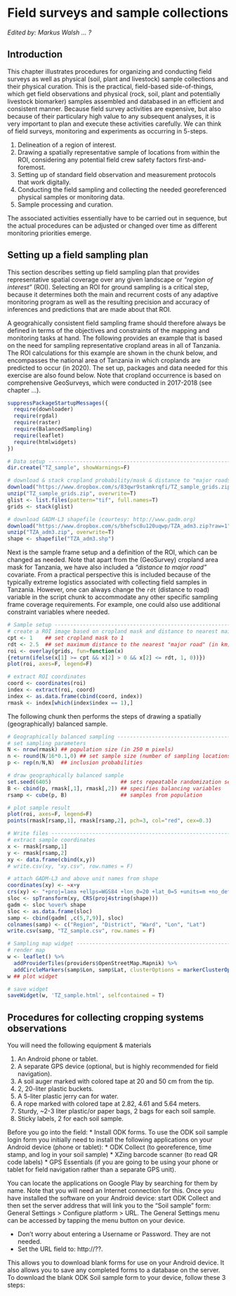 # Field surveys and sample collections {#fieldsurveys}

*Edited by: Markus Walsh ... ?*

## Introduction {#FS-intro}

This chapter illustrates procedures for organizing and conducting field surveys as well as physical (soil, plant and livestock) sample collections and their physical curation. This is the practical, field-based side-of-things, which get field observations and physical (rock, soil, plant and potentially livestock biomarker) samples assembled and databased in an efficient and consistent manner. Because field survey activities are expensive, but also because of their particulary high value to any subsequent analyses, it is very important to plan and execute these activities carefully. We can think of field surveys, monitoring and experiments as occurring in 5-steps.

1. Delineation of a region of interest.
2. Drawing a spatially representative sample of locations from within the ROI, considering any potential field crew safety factors first-and-foremost.
3. Setting up of standard field observation and measurement protocols that work digitally.
4. Conducting the field sampling and collecting the needed georeferenced physical samples or monitoring data.
5. Sample processing and curation.

The associated activities essentially have to be carried out in sequence, but the actual procedures can be adjusted or changed over time as different monitoring priorities emerge.

## Setting up a field sampling plan {#sampling-plan}

This section describes setting up field sampling plan that provides representative spatial coverage over any given landscape or *"region of interest"* (ROI). Selecting an ROI for ground sampling is a critical step, because it determines both the main and recurrent costs of any adaptive monitoring program as well as the resulting precision and accuracy of inferences and predictions that are made about that ROI. 

A geograhically consistent field sampling frame should therefore always be defined in terms of the objectives and constraints of the mapping and monitoring tasks at hand. The following provides an example that is based on the need for sampling representative cropland areas in all of Tanzania. The ROI calculations for this example are shown in the chunk below, and encompasses the national area of Tanzania in which croplands are predicted to occur (in 2020). The set up, packages and data needed for this exercise are also found below. Note that cropland occurrence is based on comprehensive GeoSurveys, which were conducted in 2017-2018 (see chapter ...).

```r
suppressPackageStartupMessages({
  require(downloader)
  require(rgdal)
  require(raster)
  require(BalancedSampling)
  require(leaflet)
  require(htmlwidgets)
})

# Data setup --------------------------------------------------------------
dir.create("TZ_sample", showWarnings=F)

# download & stack cropland probability/mask & distance to "major roads" grids
download("https://www.dropbox.com/s/83qwr9stamkrqfi/TZ_sample_grids.zip?raw=1", "TZ_sample_grids.zip", mode="wb")
unzip("TZ_sample_grids.zip", overwrite=T)
glist <- list.files(pattern="tif", full.names=T)
grids <- stack(glist)

# download GADM-L3 shapefile (courtesy: http://www.gadm.org)
download("https://www.dropbox.com/s/bhefsc8u120uqwp/TZA_adm3.zip?raw=1", "TZA_adm3.zip", mode="wb")
unzip("TZA_adm3.zip", overwrite=T)
shape <- shapefile("TZA_adm3.shp")
```

Next is the sample frame setup and a definition of the ROI, which can be changed as needed. Note that apart from the (GeoSurvey) cropland area mask for Tanzania, we have also included a *"distance to major road"* covariate. From a practical perspective this is included because of the typically extreme logistics associated with collecting field samples in Tanzania. However, one can always change the `rdt` (distance to road) variable in the script chunk to accommodate any other specific sampling frame coverage requirements. For example, one could also use additional constraint variables where needed.

```r
# Sample setup ------------------------------------------------------------
# create a ROI image based on cropland mask and distance to nearest main roads
cpt <- 1    ## set cropland mask to 1
rdt <- 2.5  ## set maximum distance to the nearest "major road" (in km)
roi <- overlay(grids, fun=function(x) 
{return(ifelse(x[1] >= cpt && x[2] > 0 && x[2] <= rdt, 1, 0))})
plot(roi, axes=F, legend=F)

# extract ROI coordinates
coord <- coordinates(roi)
index <- extract(roi, coord)
index <- as.data.frame(cbind(coord, index))
rmask <- index[which(index$index == 1),]
```

The following chunk then performs the steps of drawing a spatially (geographically) balanced sample. 

```r
# Geographically balanced sampling ----------------------------------------
# set sampling parameters
N <- nrow(rmask) ## population size (in 250 m pixels)
n <- round(N/16*0.1,0) ## set sample size (number of sampling locations)
p <- rep(n/N,N)  ## inclusion probabilities

# draw geographically balanced sample
set.seed(6405)                      ## sets repeatable randomization seed
B <- cbind(p, rmask[,1], rmask[,2]) ## specifies balancing variables
rsamp <- cube(p, B)                 ## samples from population

# plot sample result
plot(roi, axes=F, legend=F)
points(rmask[rsamp,1], rmask[rsamp,2], pch=3, col="red", cex=0.3)

# Write files -------------------------------------------------------------
# extract sample coordinates
x <- rmask[rsamp,1]
y <- rmask[rsamp,2]
xy <- data.frame(cbind(x,y))
# write.csv(xy, "xy.csv", row.names = F)

# attach GADM-L3 and above unit names from shape
coordinates(xy) <- ~x+y
crs(xy) <- "+proj=laea +ellps=WGS84 +lon_0=20 +lat_0=5 +units=m +no_defs"
sloc <- spTransform(xy, CRS(proj4string(shape)))
gadm <- sloc %over% shape
sloc <- as.data.frame(sloc)
samp <- cbind(gadm[ ,c(5,7,9)], sloc)
colnames(samp) <- c("Region", "District", "Ward", "Lon", "Lat")
write.csv(samp, "TZ_sample.csv", row.names = F)
```

```r
# Sampling map widget -----------------------------------------------------
# render map
w <- leaflet() %>% 
  addProviderTiles(providers$OpenStreetMap.Mapnik) %>%
  addCircleMarkers(samp$Lon, samp$Lat, clusterOptions = markerClusterOptions())
w ## plot widget 

# save widget
saveWidget(w, 'TZ_sample.html', selfcontained = T)
```

## Procedures for collecting cropping systems observations

You will need the following equipment & materials

1. An Android phone or tablet.
2. A separate GPS device (optional, but is highly recommended for field navigation).
3. A soil auger marked with colored tape at 20 and 50 cm from the tip.
4. 2, 20-liter plastic buckets.
5. A 5-liter plastic jerry can for water.
6. A rope marked with colored tape at 2.82, 4.61 and 5.64 meters.
7. Sturdy, ~2-3 liter plastic/or paper bags, 2 bags for each soil sample.
8. Sticky labels, 2 for each soil sample.

Before you go into the field:
*	Install ODK forms. To use the ODK soil sample login form you initially need to install the following applications on your Android device (phone or tablet):
* ODK Collect (to georeference, time stamp, and log in your soil sample)
* XZing barcode scanner (to read QR code labels)
* GPS Essentials (if you are going to be using your phone or tablet for field navigation rather than a separate GPS unit).

You can locate the applications on Google Play by searching for them by name. Note that you will need an Internet connection for this. Once you have installed the software on your Android device: start ODK Collect and then set the server address that will link you to the “Soil sample” form:
General Settings > Configure platform > URL. The General Settings menu can be accessed by tapping the <left> menu button on your device. 

* Don’t worry about entering a Username or Password. They are not needed.
* Set the URL field to: http://??.

This allows you to download blank forms for use on your Android device. It also allows you to save any completed forms to a database on the server. To download the blank ODK Soil sample form to your device, follow these 3 steps:

